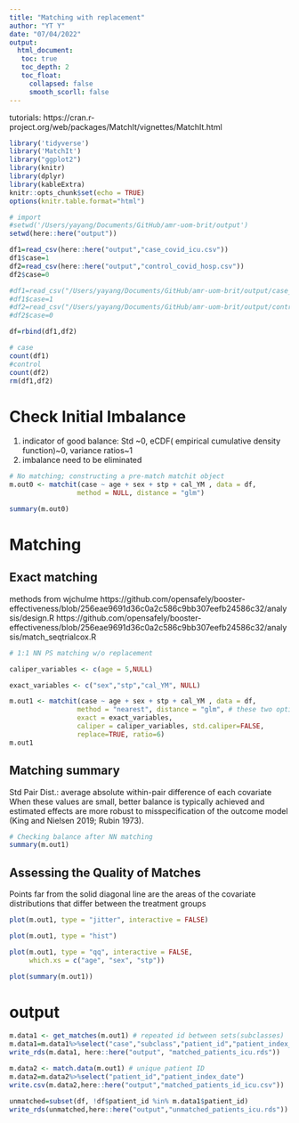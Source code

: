 ```yaml
---
title: "Matching with replacement"
author: "YT Y"
date: "07/04/2022"
output: 
  html_document:
   toc: true
   toc_depth: 2
   toc_float:
     collapsed: false
     smooth_scorll: false
---
```


tutorials: https://cran.r-project.org/web/packages/MatchIt/vignettes/MatchIt.html 

```r
library('tidyverse')
library('MatchIt')
library("ggplot2")
library(knitr)
library(dplyr)
library(kableExtra)
knitr::opts_chunk$set(echo = TRUE)
options(knitr.table.format="html")
```


```r
# import
#setwd('/Users/yayang/Documents/GitHub/amr-uom-brit/output')
setwd(here::here("output"))

df1=read_csv(here::here("output","case_covid_icu.csv"))
df1$case=1
df2=read_csv(here::here("output","control_covid_hosp.csv"))
df2$case=0

#df1=read_csv("/Users/yayang/Documents/GitHub/amr-uom-brit/output/case_covid_hosp.csv")
#df1$case=1
#df2=read_csv("/Users/yayang/Documents/GitHub/amr-uom-brit/output/control_covid_infection.csv")
#df2$case=0

df=rbind(df1,df2)

# case
count(df1)
#control
count(df2)
rm(df1,df2)
```

# Check Initial Imbalance
 1. indicator of good balance: Std ~0, eCDF( empirical cumulative density function)~0, variance ratios~1
 2. imbalance need to be eliminated
```r
# No matching; constructing a pre-match matchit object
m.out0 <- matchit(case ~ age + sex + stp + cal_YM , data = df,
                 method = NULL, distance = "glm")

summary(m.out0)
```


# Matching

## Exact matching
 methods from wjchulme
https://github.com/opensafely/booster-effectiveness/blob/256eae9691d36c0a2c586c9bb307eefb24586c32/analysis/design.R
https://github.com/opensafely/booster-effectiveness/blob/256eae9691d36c0a2c586c9bb307eefb24586c32/analysis/match_seqtrialcox.R

```r
# 1:1 NN PS matching w/o replacement

caliper_variables <- c(age = 5,NULL)

exact_variables <- c("sex","stp","cal_YM", NULL)

m.out1 <- matchit(case ~ age + sex + stp + cal_YM , data = df,
                 method = "nearest", distance = "glm", # these two options don't really do anything because we only want exact + caliper matching
                 exact = exact_variables,
                 caliper = caliper_variables, std.caliper=FALSE,
                 replace=TRUE, ratio=6)
m.out1


```


## Matching summary
Std Pair Dist.: average absolute within-pair difference of each covariate
When these values are small, better balance is typically achieved and estimated effects are more robust to misspecification of the outcome model (King and Nielsen 2019; Rubin 1973).
```r
# Checking balance after NN matching
summary(m.out1)
```


## Assessing the Quality of Matches
Points far from the solid diagonal line are the areas of the covariate distributions that differ between the treatment groups
```r
plot(m.out1, type = "jitter", interactive = FALSE)

plot(m.out1, type = "hist")

```


```r
plot(m.out1, type = "qq", interactive = FALSE,
     which.xs = c("age", "sex", "stp"))
```

```r
plot(summary(m.out1))
```

# output
```r

m.data1 <- get_matches(m.out1) # repeated id between sets(subclasses)
m.data1=m.data1%>%select("case","subclass","patient_id","patient_index_date","age","sex","stp","cal_YM") # key variables for merging
write_rds(m.data1, here::here("output", "matched_patients_icu.rds"))

m.data2 <- match.data(m.out1) # unique patient ID
m.data2=m.data2%>%select("patient_id","patient_index_date") 
write.csv(m.data2,here::here("output","matched_patients_id_icu.csv"))

unmatched=subset(df, !df$patient_id %in% m.data1$patient_id)
write_rds(unmatched,here::here("output","unmatched_patients_icu.rds"))

```


